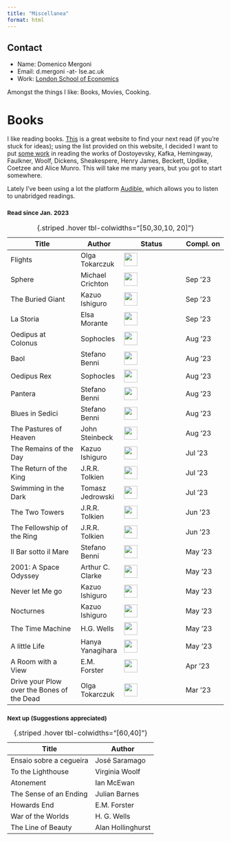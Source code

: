 ```yaml
---
title: "Miscellanea"
format: html
---
```


::: column-margin
::: callout-note
## Contact

-   Name: Domenico Mergoni
-   Email: d.mergoni -at- lse.ac.uk
-   Work: [London School of Economics](https://www.lse.ac.uk/mathematics)
:::
:::

Amongst the things I like: Books, Movies, Cooking.

<h1>Books</h1>

I like reading books. [This](https://thegreatestbooks.org) is a great website to find your next read (if you're stuck for ideas); using the list provided on this website, I decided I want to put [some work](../Learning/Python/Useful/Greatest_authors.qmd) in reading the works of Dostoyevsky, Kafka, Hemingway, Faulkner, Woolf, Dickens, Sheakespere, Henry James, Beckett, Updike, Coetzee and Alice Munro. This will take me many years, but you got to start somewhere.

<!--<progress id="file" max="100" value="100"></progress>-->

Lately I've been using a lot the platform [Audible](https://www.audible.co.uk), which allows you to listen to unabridged readings.

<h3><small> Read since Jan. 2023 </small></h3>

| Title                                      | Author           | Status                                | Compl. on |
|------------------------|--------------|---------------------|--------------|
| Flights                                     | Olga Tokarczuk | ![](../images/50.png){width="0.8cm"}  |   |
| Sphere                                     | Michael Crichton | ![](../images/100.png){width="0.8cm"}  | Sep '23   |
| The Buried Giant                           | Kazuo Ishiguro   | ![](../images/100.png){width="0.8cm"} | Sep '23   |
| La Storia                                  | Elsa Morante     | ![](../images/100.png){width="0.8cm"} | Sep '23   |
| Oedipus at Colonus                         | Sophocles        | ![](../images/100.png){width="0.8cm"} | Aug '23   |
| Baol                                       | Stefano Benni    | ![](../images/100.png){width="0.8cm"} | Aug '23   |
| Oedipus Rex                                | Sophocles        | ![](../images/100.png){width="0.8cm"} | Aug '23   |
| Pantera                                    | Stefano Benni    | ![](../images/100.png){width="0.8cm"} | Aug '23   |
| Blues in Sedici                            | Stefano Benni    | ![](../images/100.png){width="0.8cm"} | Aug '23   |
| The Pastures of Heaven                     | John Steinbeck   | ![](../images/100.png){width="0.8cm"} | Aug '23   |
| The Remains of the Day                     | Kazuo Ishiguro   | ![](../images/100.png){width="0.8cm"} | Jul '23   |
| The Return of the King                     | J.R.R. Tolkien   | ![](../images/100.png){width="0.8cm"} | Jul '23   |
| Swimming in the Dark                       | Tomasz Jedrowski | ![](../images/100.png){width="0.8cm"} | Jul '23   |
| The Two Towers                             | J.R.R. Tolkien   | ![](../images/100.png){width="0.8cm"} | Jun '23   |
| The Fellowship of the Ring                 | J.R.R. Tolkien   | ![](../images/100.png){width="0.8cm"} | Jun '23   |
| Il Bar sotto il Mare                       | Stefano Benni    | ![](../images/100.png){width="0.8cm"} | May '23   |
| 2001: A Space Odyssey                      | Arthur C. Clarke | ![](../images/100.png){width="0.8cm"} | May '23   |
| Never let Me go                            | Kazuo Ishiguro   | ![](../images/100.png){width="0.8cm"} | May '23   |
| Nocturnes                                  | Kazuo Ishiguro   | ![](../images/100.png){width="0.8cm"} | May '23   |
| The Time Machine                           | H.G. Wells       | ![](../images/100.png){width="0.8cm"} | May '23   |
| A little Life                              | Hanya Yanagihara | ![](../images/100.png){width="0.8cm"} | May '23   |
| A Room with a View                         | E.M. Forster     | ![](../images/100.png){width="0.8cm"} | Apr '23   |
| Drive your Plow over the Bones of the Dead | Olga Tokarczuk   | ![](../images/100.png){width="0.8cm"} | Mar '23   |

: {.striped .hover tbl-colwidths="\[50,30,10, 20\]"}

<h3><small>Next up (Suggestions appreciated) </small></h3>

| Title                   | Author            |
|-------------------------|-------------------|
| Ensaio sobre a cegueira | José Saramago     |
| To the Lighthouse       | Virginia Woolf    |
| Atonement               | Ian McEwan        |
| The Sense of an Ending  | Julian Barnes     |
| Howards End             | E.M. Forster      |
| War of the Worlds       | H. G. Wells       |
| The Line of Beauty      | Alan Hollinghurst |

: {.striped .hover tbl-colwidths="\[60,40\]"}
